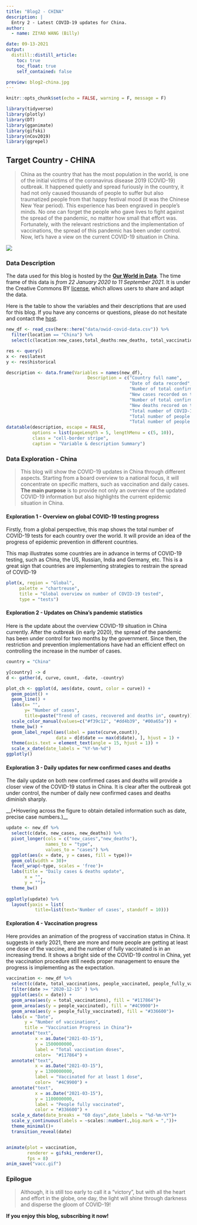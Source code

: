 ```yaml
---
title: "Blog2 - CHINA"
description: |
  Entry 2 - Latest COVID-19 updates for China.
author:
  - name: ZIYAO WANG (Billy)

date: 09-13-2021
output:
  distill::distill_article:
    toc: true
    toc_float: true
    self_contained: false

preview: blog2-china.jpg
---
```



```r
knitr::opts_chunk$set(echo = FALSE, warning = F, message = F)
```

```r
library(tidyverse)
library(plotly)
library(DT)
library(gganimate)
library(gifski)
library(nCov2019)
library(ggrepel)
```

## Target Country - CHINA

> China as the country that has the most population in the world, is one of the initial victims of the coronavirus disease 2019 (COVID-19) outbreak. It happened quietly and spread furiously in the country, it had not only caused thousands of people to suffer but also traumatized people from that happy festival mood (it was the Chinese New Year period). This experience has been engraved in people's minds. No one can forget the people who gave lives to fight against the spread of the pandemic, no matter how small that effort was.  
Fortunately, with the relevant restrictions and the implementation of vaccinations, the spread of this pandemic has been under control. Now, let's have a view on the current COVID-19 situation in China.

![](intro-blog2.jpg)


### Data Description


The data used for this blog is hosted by the [**Our World in Data**](https://github.com/owid/covid-19-data/tree/master/public/data/). The time frame of this data is _from 22 January 2020 to 11 September 2021_. It is under the Creative Commons BY [license](https://creativecommons.org/licenses/by/4.0/), which allows users to share and adapt the data. 

Here is the table to show the variables and their descriptions that are used for this blog. If you have any concerns or questions, please do not hesitate and contact the [host](https://github.com/etc5523-2021/blog-ZIYAOWANG123).


```r
new_df <- read_csv(here::here("data/owid-covid-data.csv")) %>% 
  filter(location == "China") %>% 
  select(c(location:new_cases,total_deaths:new_deaths, total_vaccinations:people_fully_vaccinated))

res <- query()
x <- res$latest
y <- res$historical
```

```r

description <- data.frame(Variables = names(new_df),
                               Description = c("Country full name",
                                               "Date of data recorded",
                                               "Number of total confirmed cases",
                                               "New cases recorded on the date",
                                               "Number of total confirmed death cases",
                                               "New deaths recored on the date",
                                               "Total number of COVID-19 vaccination doses administered",
                                               "Total number of people who received at least one vaccine dose",
                                               "Total number of people who received all doses prescribed by the vaccination protocol"))
datatable(description, escape = FALSE,
          options = list(pageLength = 5, lengthMenu = c(5, 10)), 
          class = "cell-border stripe",
          caption = "Variable & description Summary")
```


### Data Exploration - China

> This blog will show the COVID-19 updates in China through different aspects. Starting from a board overview to a national focus, it will concentrate on specific matters, such as vaccination and daily cases. **The main purpose** is to provide not only an overview of the updated COVID-19 information but also highlights the current epidemic situation in China.


#### Exploration 1 - Overview on global COVID-19 testing progress

Firstly, from a global perspective, this map shows the total number of COVID-19 tests for each country over the world. It will provide an idea of the progress of epidemic prevention in different countries. 

This map illustrates some countries are in advance in terms of COVID-19 testing, such as China, the US, Russian, India and Germany, etc. This is a great sign that countries are implementing strategies to restrain the spread of COVID-19


```r

plot(x, region = "Global",
     palette = "chartreuse",
     title = "Global overview on number of COVID-19 tested",
     type = "tests")

```


#### Exploration 2 - Updates on China's pandemic statistics

Here is the update about the overview COVID-19 situation in China currently. After the outbreak (in early 2020), the spread of the pandemic has been under control for two months by the government. Since then, the restriction and prevention implementations have had an efficient effect on controlling the increase in the number of cases.


```r

country = "China"

y[country] -> d
d <- gather(d, curve, count, -date, -country)

plot_ch <- ggplot(d, aes(date, count, color = curve)) + 
  geom_point() + 
  geom_line() + 
  labs(x= "",
       y= "Number of cases", 
       title=paste("Trend of cases, recovered and deaths in", country)) +
  scale_color_manual(values=c("#f39c12", "#dd4b39", "#00a65a")) +
  theme_bw() +   
  geom_label_repel(aes(label = paste(curve,count)), 
                   data = d[d$date == max(d$date), ], hjust = 1) + 
  theme(axis.text = element_text(angle = 15, hjust = 1)) +
  scale_x_date(date_labels = "%Y-%m-%d")
ggplotly()
```


#### Exploration 3 - Daily updates for new confirmed cases and deaths

The daily update on both new confirmed cases and deaths will provide a closer view of the COVID-19 status in China. It is clear after the outbreak got under control, the number of daily new confirmed cases and deaths diminish sharply.

__(*Hovering across the figure to obtain detailed information such as date, precise case numbers.)__


```r
update <- new_df %>% 
  select(c(date, new_cases, new_deaths)) %>% 
  pivot_longer(cols = c("new_cases","new_deaths"),
               names_to = "type",
               values_to = "cases") %>% 
  ggplot(aes(x = date, y = cases, fill = type))+
  geom_col(width = 30)+
  facet_wrap(~type, scales = 'free')+
  labs(title = "Daily cases & deaths update",
       x = "",
       y = "")+
  theme_bw()
  
ggplotly(update) %>% 
  layout(yaxis = list(
           title=list(text='Number of cases', standoff = 10)))
```



#### Exploration 4 - Vaccination progress

Here provides an animation of the progress of vaccination status in China. It suggests in early 2021, there are more and more people are getting at least one dose of the vaccine, and the number of fully vaccinated is in an increasing trend. It shows a bright side of the COVID-19 control in China, yet the vaccination procedure still needs proper management to ensure the progress is implementing as the expectation.

```r
vaccination <- new_df %>% 
  select(c(date, total_vaccinations, people_vaccinated, people_fully_vaccinated)) %>% 
  filter(date >= "2020-12-15" ) %>% 
  ggplot(aes(x = date)) +
  geom_area(aes(y = total_vaccinations), fill = "#117864")+
  geom_area(aes(y = people_vaccinated), fill = "#4C9900")+
  geom_area(aes(y = people_fully_vaccinated), fill = "#336600")+
  labs(x = "Date",
       y = "Number of vaccinations",
       title = "Vaccination Progress in China")+
  annotate("text",
           x = as.Date("2021-03-15"),
           y = 1500000000,
           label = "Total vaccination doses",
           color=  "#117864") +
  annotate("text",
           x = as.Date("2021-03-15"),
           y = 1300000000,
           label = "Vaccinated for at least 1 dose",
           color=  "#4C9900") +
  annotate("text",
           x = as.Date("2021-03-15"),
           y = 1100000000,
           label = "People fully vaccinated",
           color = "#336600") +
  scale_x_date(date_breaks = "60 days",date_labels = "%d-%m-%Y")+
  scale_y_continuous(labels = ~scales::number(.,big.mark = ","))+
  theme_minimal()+
  transition_reveal(date)


animate(plot = vaccination, 
        renderer = gifski_renderer(),
        fps = 8)
anim_save("vacc.gif")
```


### Epilogue

> Although, it is still too early to call it a "victory", but with all the heart and effort in the globe, one day, the light will shine through darkness and disperse the gloom of COVID-19!



**If you enjoy this blog, subscribing it now! **


